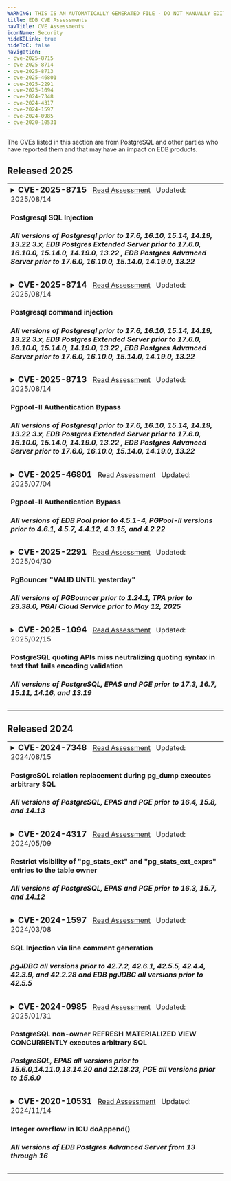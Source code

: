 ```yaml
---
WARNING: THIS IS AN AUTOMATICALLY GENERATED FILE - DO NOT MANUALLY EDIT - SEE tools/automation/generators/advisoryindex
title: EDB CVE Assessments
navTitle: CVE Assessments
iconName: Security
hideKBLink: true
hideToC: false
navigation:
- cve-2025-8715
- cve-2025-8714
- cve-2025-8713
- cve-2025-46801
- cve-2025-2291
- cve-2025-1094
- cve-2024-7348
- cve-2024-4317
- cve-2024-1597
- cve-2024-0985
- cve-2020-10531
---
```


The CVEs listed in this section are from PostgreSQL and other parties who have reported them and that may have an impact on EDB products.









<h2>Released 2025</h2>

<table class="table-bordered">

<tr><td>
<details><summary><h3 style="display:inline"> CVE-2025-8715 </h3>
<span>
&nbsp;&nbsp;<a href="cve-2025-8715">Read Assessment</a>
&nbsp;&nbsp;Updated: </span><span>2025/08/14</span>
<h4>Postgresql SQL Injection</h4>
<h5> All versions of Postgresql prior to 17.6, 16.10, 15.14, 14.19, 13.22 3.x, EDB Postgres Extended Server prior to 17.6.0, 16.10.0, 15.14.0, 14.19.0, 13.22
, EDB Postgres Advanced Server prior to 17.6.0, 16.10.0, 15.14.0, 14.19.0, 13.22</h5>
</summary>
<hr/>
<em>Summary:</em>&nbsp;
Pgpool-II contains an authentication bypass vulnerability that can be exploited under certain conditions. If an attacker exploits the vulnerability they may be able to log in to the system as an arbitrary user, which could allow them to read or tamper with data in the database, and/or disable the database.
<br/>
<a href="cve-2025-8715">Read More...</a>
</details></td></tr>

<tr><td>
<details><summary><h3 style="display:inline"> CVE-2025-8714 </h3>
<span>
&nbsp;&nbsp;<a href="cve-2025-8714">Read Assessment</a>
&nbsp;&nbsp;Updated: </span><span>2025/08/14</span>
<h4>Postgresql command injection</h4>
<h5> All versions of Postgresql prior to 17.6, 16.10, 15.14, 14.19, 13.22 3.x, EDB Postgres Extended Server prior to 17.6.0, 16.10.0, 15.14.0, 14.19.0, 13.22
, EDB Postgres Advanced Server prior to 17.6.0, 16.10.0, 15.14.0, 14.19.0, 13.22</h5>
</summary>
<hr/>
<em>Summary:</em>&nbsp;
Pgpool-II contains an authentication bypass vulnerability that can be exploited under certain conditions. If an attacker exploits the vulnerability they may be able to log in to the system as an arbitrary user, which could allow them to read or tamper with data in the database, and/or disable the database.
<br/>
<a href="cve-2025-8714">Read More...</a>
</details></td></tr>

<tr><td>
<details><summary><h3 style="display:inline"> CVE-2025-8713 </h3>
<span>
&nbsp;&nbsp;<a href="cve-2025-8713">Read Assessment</a>
&nbsp;&nbsp;Updated: </span><span>2025/08/14</span>
<h4>Pgpool-II Authentication Bypass</h4>
<h5> All versions of Postgresql prior to 17.6, 16.10, 15.14, 14.19, 13.22 3.x, EDB Postgres Extended Server prior to 17.6.0, 16.10.0, 15.14.0, 14.19.0, 13.22
, EDB Postgres Advanced Server prior to 17.6.0, 16.10.0, 15.14.0, 14.19.0, 13.22</h5>
</summary>
<hr/>
<em>Summary:</em>&nbsp;
Pgpool-II contains an authentication bypass vulnerability that can be exploited under certain conditions. If an attacker exploits the vulnerability they may be able to log in to the system as an arbitrary user, which could allow them to read or tamper with data in the database, and/or disable the database.
<br/>
<a href="cve-2025-8713">Read More...</a>
</details></td></tr>

<tr><td>
<details><summary><h3 style="display:inline"> CVE-2025-46801 </h3>
<span>
&nbsp;&nbsp;<a href="cve-2025-46801">Read Assessment</a>
&nbsp;&nbsp;Updated: </span><span>2025/07/04</span>
<h4>Pgpool-II Authentication Bypass</h4>
<h5> All versions of EDB Pool prior to 4.5.1-4, PGPool-II versions prior to 4.6.1, 4.5.7, 4.4.12, 4.3.15, and 4.2.22</h5>
</summary>
<hr/>
<em>Summary:</em>&nbsp;
Pgpool-II contains an authentication bypass vulnerability that can be exploited under certain conditions. If an attacker exploits the vulnerability they may be able to log in to the system as an arbitrary user, which could allow them to read or tamper with data in the database, and/or disable the database.
<br/>
<a href="cve-2025-46801">Read More...</a>
</details></td></tr>






<tr><td>
<details><summary><h3 style="display:inline"> CVE-2025-2291 </h3>
<span>
&nbsp;&nbsp;<a href="cve-2025-2291">Read Assessment</a>
&nbsp;&nbsp;Updated: </span><span>2025/04/30</span>
<h4>PgBouncer "VALID UNTIL yesterday"</h4>
<h5> All versions of PGBouncer prior to 1.24.1, TPA prior to 23.38.0, PGAI Cloud Service prior to May 12, 2025</h5>
</summary>
<hr/>
<em>Summary:</em>&nbsp;
In PgBouncer, the <code>auth_query</code> mechanism does not consider the <code>VALID UNTIL</code> attribute set in PostgreSQL for user passwords.
This oversight allows users to authenticate using expired passwords, potentially granting unauthorized access. The flaw was fixed in [PgBouncer 1.24.1](https://www.pgbouncer.org/changelog.html#pgbouncer-124x).
<br/>
<a href="cve-2025-2291">Read More...</a>
</details></td></tr>






<tr><td>
<details><summary><h3 style="display:inline"> CVE-2025-1094 </h3>
<span>
&nbsp;&nbsp;<a href="cve-2025-1094">Read Assessment</a>
&nbsp;&nbsp;Updated: </span><span>2025/02/15</span>
<h4>PostgreSQL quoting APIs miss neutralizing quoting syntax in text that fails encoding validation</h4>
<h5> All versions of PostgreSQL, EPAS and PGE prior to 17.3, 16.7, 15.11, 14.16, and 13.19</h5>
</summary>
<hr/>
<em>Summary:</em>&nbsp;
Improper neutralization of quoting syntax in PostgreSQL libpq functions <code>PQescapeLiteral()</code>, <code>PQescapeIdentifier()</code>, <code>PQescapeString()</code>, and <code>PQescapeStringConn()</code> allows a database input provider to achieve SQL injection in certain usage patterns. Specifically, SQL injection requires the application to use the function result to construct input to psql, the PostgreSQL interactive terminal. Similarly, improper neutralization of quoting syntax in PostgreSQL command line utility programs allows a source of command line arguments to achieve SQL injection when client_encoding is <code>BIG5</code> and server_encoding is one of <code>EUC_TW</code> or <code>MULE_INTERNAL</code>. Versions before PostgreSQL 17.3, 16.7, 15.11, 14.16, and 13.19 are affected.
<br/>
<a href="cve-2025-1094">Read More...</a>
</details></td></tr>





</table>
<h2>Released 2024</h2>

<table class="table-bordered">


<tr><td>
<details><summary><h3 style="display:inline"> CVE-2024-7348 </h3>
<span>
&nbsp;&nbsp;<a href="cve-2024-7348">Read Assessment</a>
&nbsp;&nbsp;Updated: </span><span>2024/08/15</span>
<h4>PostgreSQL relation replacement during pg_dump executes arbitrary SQL</h4>
<h5> All versions of PostgreSQL, EPAS and PGE prior to 16.4, 15.8, and 14.13</h5>
</summary>
<hr/>
<em>Summary:</em>&nbsp;
Time-of-check Time-of-use (TOCTOU) race condition in pg_dump in PostgreSQL allows an object creator to execute arbitrary SQL functions as the user running pg_dump, which is often a superuser. The attack involves replacing another relation type with a view or foreign table. The attack requires waiting for pg_dump to start, but winning the race condition is trivial if the attacker retains an open transaction. Versions before PostgreSQL 16.4, 15.8, 14.13, 13.16, and 12.20 are affected.
<br/>
<a href="cve-2024-7348">Read More...</a>
</details></td></tr>






<tr><td>
<details><summary><h3 style="display:inline"> CVE-2024-4317 </h3>
<span>
&nbsp;&nbsp;<a href="cve-2024-4317">Read Assessment</a>
&nbsp;&nbsp;Updated: </span><span>2024/05/09</span>
<h4>Restrict visibility of "pg_stats_ext" and "pg_stats_ext_exprs" entries to the table owner</h4>
<h5> All versions of PostgreSQL, EPAS and PGE prior to 16.3, 15.7, and 14.12</h5>
</summary>
<hr/>
<em>Summary:</em>&nbsp;
Missing authorization in PostgreSQL built-in views pg_stats_ext and pg_stats_ext_exprs allows an unprivileged database user to read most common values and other statistics from CREATE STATISTICS commands of other users. The most common values may reveal column values the eavesdropper could not otherwise read or results of functions they cannot execute. Installing an unaffected version only fixes fresh PostgreSQL installations, namely those that are created with the initdb utility after installing that version. Current PostgreSQL installations will remain vulnerable until they follow the instructions in the release notes, which are provided as a convenience in the below section. Within major versions 14-16, minor versions before PostgreSQL 16.3, 15.7, and 14.12 are affected. Versions before PostgreSQL 14 are unaffected.
<br/>
<a href="cve-2024-4317">Read More...</a>
</details></td></tr>






<tr><td>
<details><summary><h3 style="display:inline"> CVE-2024-1597 </h3>
<span>
&nbsp;&nbsp;<a href="cve-2024-1597">Read Assessment</a>
&nbsp;&nbsp;Updated: </span><span>2024/03/08</span>
<h4>SQL Injection via line comment generation</h4>
<h5> pgJDBC all versions prior to 42.7.2, 42.6.1, 42.5.5, 42.4.4, 42.3.9, and 42.2.28 and EDB pgJDBC all versions prior to 42.5.5</h5>
</summary>
<hr/>
<em>Summary:</em>&nbsp;
pgjdbc, the PostgreSQL JDBC Driver, allows attacker to inject SQL if using PreferQueryMode=SIMPLE. Note this is not the default. In the default mode there is no vulnerability. A placeholder for a numeric value must be immediately preceded by a minus. There must be a second placeholder for a string value after the first placeholder; both must be on the same line. By constructing a matching string payload, the attacker can inject SQL to alter the query,bypassing the protections that parameterized queries bring against SQL Injection attacks. Versions before 42.7.2, 42.6.1, 42.5.5, 42.4.4, 42.3.9, and 42.2.28 are affected.
<br/>
<a href="cve-2024-1597">Read More...</a>
</details></td></tr>






<tr><td>
<details><summary><h3 style="display:inline"> CVE-2024-0985 </h3>
<span>
&nbsp;&nbsp;<a href="cve-2024-0985">Read Assessment</a>
&nbsp;&nbsp;Updated: </span><span>2025/01/31</span>
<h4>PostgreSQL non-owner REFRESH MATERIALIZED VIEW CONCURRENTLY executes arbitrary SQL</h4>
<h5> PostgreSQL, EPAS all versions prior to 15.6.0,14.11.0,13.14.20 and 12.18.23, PGE all versions prior to 15.6.0</h5>
</summary>
<hr/>
<em>Summary:</em>&nbsp;
Late privilege drop in REFRESH MATERIALIZED VIEW CONCURRENTLY in PostgreSQL allows an object creator to execute arbitrary SQL functions as the command issuer. The command intends to run SQL functions as the owner of the materialized view, enabling safe refresh of untrusted materialized views. The victim is a superuser or member of one of the attacker's roles. The attack requires luring the victim into running REFRESH MATERIALIZED VIEW CONCURRENTLY on the attacker's materialized view. As part of exploiting this vulnerability, the attacker creates functions that use CREATE RULE to convert the internally-built temporary table to a view. Versions before PostgreSQL 15.6, 14.11, 13.14, and 12.18 are affected. The only known exploit does not work in PostgreSQL 16 and later. For defense in depth, PostgreSQL 16.2 adds the protections that older branches are using to fix their vulnerability.
<br/>
<a href="cve-2024-0985">Read More...</a>
</details></td></tr>






<tr><td>
<details><summary><h3 style="display:inline"> CVE-2020-10531 </h3>
<span>
&nbsp;&nbsp;<a href="cve-2020-10531">Read Assessment</a>
&nbsp;&nbsp;Updated: </span><span>2024/11/14</span>
<h4>Integer overflow in ICU doAppend()</h4>
<h5> All versions of EDB Postgres Advanced Server from 13 through 16</h5>
</summary>
<hr/>
<em>Summary:</em>&nbsp;
The original vulnerability was an integer overflow leading to a heap-based buffer overflow in <code>UnicodeString::doAppend()</code> in ICU (International Components for Unicode) for C/C++ which existed up to (and including) version 66.1.
<br/>
<a href="cve-2020-10531">Read More...</a>
</details></td></tr>

<!-- end of file -->
</table>

